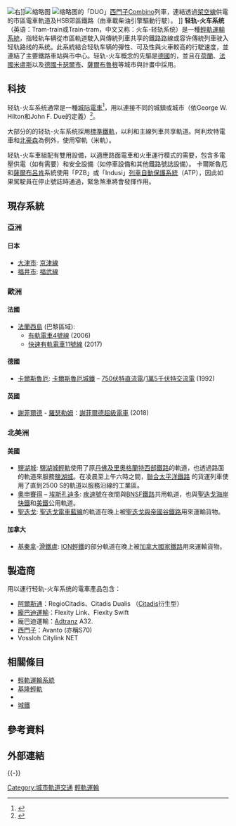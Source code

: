 {{noteTA
|G1=Railway
|G2=Unit
|G3=DE
}}

[[File:Heilbronn_Bahnhofsvorplatz_Stadtbahn01_2002-09-08.jpg|右]]]]{{Expand English|Tram-train}}[[File:Avg-898-00.jpg|缩略图]]
[[File:Nordhausen_DUO_TramTrain.jpg|缩略图]]的「DUO」[[西门子Combino|西門子Combino]]列車，連結透過[[架空電纜|架空線]]供電的市區電車軌道及HSB郊區鐵路（由車載柴油引擎驅動行駛）。
]]
'''轻轨-火车系统'''（英语：Tram-train或Train-tram，中文又称：火车-轻轨系统）是一種[[輕軌運輸系統|輕軌運輸系統]]，指轻轨车辆從市區軌道駛入與傳統列車共享的鐵路路線或容许傳統列車驶入轻轨路线的系统。此系統結合轻轨车辆的彈性、可及性與火車較高的行駛速度，並連結了主要鐵路車站與市中心。轻轨-火车概念的先驅是[[德國|德國]]的{{link-en|卡爾斯魯爾模式|Karlsruhe model}}，並且在[[荷蘭|荷蘭]]{{link-en|RGL|RijnGouweLijn}}、[[法國|法國]][[米盧斯|米盧斯]]以及[[德國|德國]][[卡塞爾市|卡瑟爾市]]、[[薩爾布魯根|薩爾布魯根]]等城市與計畫中採用。

== 科技 ==
轻轨-火车系统通常是一種[[城际電車|城际電車]]<ref>{{cite web|url=http://www.urbanrail.net/eu/de/ks/kassel.htm|title=UrbanRail.Net > Europe > Germany > Hessen > Kassel Tram / Straßenbahn|publisher=|access-date=2017-03-19|archive-date=2020-12-21|archive-url=https://web.archive.org/web/20201221164505/http://www.urbanrail.net/eu/de/ks/kassel.htm|dead-url=no}}</ref>，用以連接不同的城鎮或城市（依George W. Hilton和John F. Due的定義）<ref>{{harvnb|Hilton|Due|1960|p=9}}</ref>。

大部分的的轻轨-火车系统採用[[標準鐵軌|標準鐵軌]]，以利和主線列車共享軌道。阿利坎特電車和[[北豪森|北豪森]]為例外，使用窄軌（米軌）。

轻轨-火车車組配有雙用設備，以適應路面電車和火車運行模式的需要，包含多電壓供電（如有需要）和安全設備（如停車設備和其他鐵路號誌設備）。 卡爾斯魯厄和[[薩爾布呂肯|薩爾布呂肯]]系統使用「PZB」或「Indusi」[[列車自動保護系統|列車自動保護系統]]（ATP），因此如果駕駛員在停止號誌時通過，緊急煞車將會發揮作用。

== 現存系統 ==
{{expand list|date=May 2017}}

===亞洲===

==== 日本 ====

*[[大津市|大津市]]: [[京津線|京津線]]
*[[福井市|福井市]]: [[福武線|福武線]]

=== 歐洲 ===

==== 法國 ====

* [[法蘭西島|法蘭西島]] (巴黎區域):
**[[法蘭西導遊軌電車4號線|有軌電車4號線]] (2006)
** [[法蘭西島快速有軌電車11號線|快速有軌電車11號線]] (2017)

==== 德國 ====

* [[卡爾斯魯厄|卡爾斯魯厄]]: [[卡爾斯魯厄城鐵|卡爾斯魯厄城鐵]] – [[750V_DC|750伏特直流電]]/[[1萬5千伏特交流電|1萬5千伏特交流電]] (1992)

==== 英國 ====

*[[謝菲爾德|謝菲爾德]] - [[羅瑟勒姆|羅瑟勒姆]]：[[謝菲爾德超級電車|謝菲爾德超級電車]] (2018)

===北美洲===
==== 美國 ====
*[[鹽湖城|鹽湖城]]: [[鹽湖城輕軌|鹽湖城輕軌]]使用了原[[丹佛及里奧格蘭特西部鐵路|丹佛及里奧格蘭特西部鐵路]]的軌道，也透過路面的軌道來服務[[鹽湖城|鹽湖城]]。在凌晨至上午六時之間，[[聯合太平洋鐵路|聯合太平洋鐵路]] 的貨運列車使用了直到2500 S的軌道以服務沿線的工業區。
*[[奧申賽得_(加利福尼亞州)|奧申賽得]] – [[埃斯孔迪多_(加利福尼亞州)|埃斯孔迪多]]: [[疾速號|疾速號]]在夜間與[[BNSF鐵路|BNSF鐵路]]共用軌道，也與[[聖迭戈海岸快鐵|聖迭戈海岸快鐵]]和[[美鐵|美鐵]]公用軌道。
*[[聖迭戈|聖迭戈]]: [[聖迭戈電車藍線|聖迭戈電車藍線]]的軌道在晚上被[[聖迭戈與帝國谷鐵路|聖迭戈與帝國谷鐵路]]用來運輸貨物。
==== 加拿大 ====
*[[基秦拿|基秦拿]]-[[滑鐵盧_(安大略省)|滑鐵盧]]: [[ION輕鐵|ION輕鐵]]的部分軌道在晚上被[[加拿大國家鐵路|加拿大國家鐵路]]用來運輸貨物。

== 製造商 ==
用以運行轻轨-火车系统的電車產品包含：

* [[阿尔斯通公司|阿爾斯通]]：RegioCitadis、Citadis Dualis （[[阿爾斯通Citadis|Citadis]]衍生型）
* [[龐巴迪運輸|龐巴迪運輸]]：Flexity Link、Flexity Swift
* 龐巴迪運輸：[[Adtranz|Adtranz]] A32.
* [[西門子公司|西門子]]：Avanto (亦稱S70)
* Vossloh Citylink NET

== 相關條目 ==
* [[輕軌運輸系統|輕軌運輸系統]]
* [[基隆輕軌|基隆輕軌]]
* {{link-en|卡爾斯魯爾模式|Karlsruhe model}}
* [[城鐵|城鐵]]

== 參考資料 ==
{{reflist}}

== 外部連結 ==

{{-}}
{{鐵路}}
{{公共交通}}

[[Category:城市軌道交通|Category:城市軌道交通]]
[[Category:輕軌運輸|]]